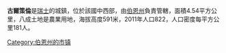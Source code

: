 {{unreferenced|time=2018-05-19T09:46:58+00:00}}
'''古爾策倫'''是[[瑞士|瑞士]]的城鎮，位於該國中西部，由[[伯恩州|伯恩州]]負責管轄，面積4.54平方公里，八成土地是農業用地，海拔高度591米，2011年人口822，人口密度每平方公里181人。

{{Switzerland-geo-stub}}
[[Category:伯恩州的市镇|Category:伯恩州的市镇]]